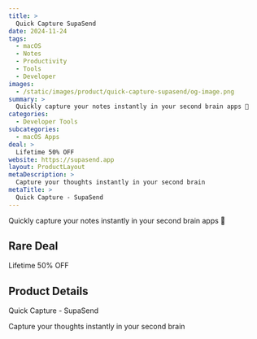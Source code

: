 ```yaml
---
title: >
  Quick Capture SupaSend
date: 2024-11-24
tags:
  - macOS
  - Notes
  - Productivity
  - Tools
  - Developer
images:
  - /static/images/product/quick-capture-supasend/og-image.png
summary: >
  Quickly capture your notes instantly in your second brain apps 🧠
categories:
  - Developer Tools
subcategories:
  - macOS Apps
deal: >
  Lifetime 50% OFF
website: https://supasend.app
layout: ProductLayout
metaDescription: >
  Capture your thoughts instantly in your second brain
metaTitle: >
  Quick Capture - SupaSend
---
```

Quickly capture your notes instantly in your second brain apps 🧠

## Rare Deal

Lifetime 50% OFF

## Product Details
Quick Capture - SupaSend

Capture your thoughts instantly in your second brain
